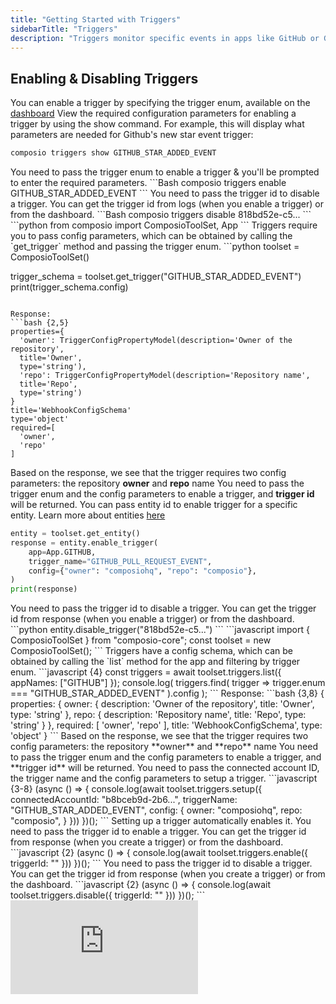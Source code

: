 ```yaml
---
title: "Getting Started with Triggers"
sidebarTitle: "Triggers"
description: "Triggers monitor specific events in apps like GitHub or Gmail and notify your agents via webhooks. When triggered, they send relevant data that your agents can act upon"
---
```


## Enabling & Disabling Triggers
You can enable a trigger by specifying the trigger enum, available on the [dashboard](https://app.composio.dev/app/github)
<Tabs>
<Tab title="CLI">
<Steps>
<Step title="Get Config Parameters">
View the required configuration parameters for enabling a trigger by using the show command. For example, this will display what parameters are needed for Github's new star event trigger:
```Bash
composio triggers show GITHUB_STAR_ADDED_EVENT
```
</Step>
<Step title="Enable Trigger">
You need to pass the trigger enum to enable a trigger & you'll be prompted to enter the required parameters.
```Bash
composio triggers enable GITHUB_STAR_ADDED_EVENT
``` 
</Step>
<Step title="Disable Trigger">
You need to pass the trigger id to disable a trigger. You can get the trigger id from logs (when you enable a trigger) or from the dashboard.
```Bash
composio triggers disable 818bd52e-c5...
```
</Step>
</Steps>
</Tab>
<Tab title="Python">
<Steps>
<Step title="Import packages">
```python
from composio import ComposioToolSet, App
```
</Step>
<Step title="Get Config Parameters">
Triggers require you to pass config parameters, which can be obtained by calling the `get_trigger` method and passing the trigger enum.
```python
toolset = ComposioToolSet()

trigger_schema = toolset.get_trigger("GITHUB_STAR_ADDED_EVENT")
print(trigger_schema.config)
```

Response:
```bash {2,5}
properties={
  'owner': TriggerConfigPropertyModel(description='Owner of the repository',
  title='Owner',
  type='string'),
  'repo': TriggerConfigPropertyModel(description='Repository name',
  title='Repo',
  type='string')
}
title='WebhookConfigSchema'
type='object'
required=[
  'owner',
  'repo'
]
```
Based on the response, we see that the trigger requires two config parameters: the repository **owner** and **repo** name
</Step>
<Step title="Enable Trigger">
You need to pass the trigger enum and the config parameters to enable a trigger, and **trigger id** will be returned.
<Tip>You can pass entity id to enable trigger for a specific entity. Learn more about entities [here](../auth/connected_account#entities)</Tip>
```python {1}
entity = toolset.get_entity()
response = entity.enable_trigger(
    app=App.GITHUB,
    trigger_name="GITHUB_PULL_REQUEST_EVENT",
    config={"owner": "composiohq", "repo": "composio"},
)
print(response)
```
</Step>
<Step title="Disable Trigger">
You need to pass the trigger id to disable a trigger. You can get the trigger id from response (when you enable a trigger) or from the dashboard.
```python
entity.disable_trigger("818bd52e-c5...")
```
</Step>
</Steps>
</Tab>
<Tab title="JavaScript">
<Steps>
<Step title="Import packages & Initialize Toolset">
```javascript
import { ComposioToolSet } from "composio-core";
const toolset = new ComposioToolSet();
```
</Step>
<Step title="Get Config Parameters">
Triggers have a config schema, which can be obtained by calling the `list` method for the app and filtering by trigger enum.
```javascript {4}
const triggers = await toolset.triggers.list({ appNames: ["GITHUB"] });
console.log(
    triggers.find(
        trigger => trigger.enum === "GITHUB_STAR_ADDED_EVENT"
    ).config
);
```
Response:
```bash {3,8}
{
  properties: {
    owner: {
      description: 'Owner of the repository',
      title: 'Owner',
      type: 'string'
    },
    repo: { description: 'Repository name', title: 'Repo', type: 'string' }
  },
  required: [ 'owner', 'repo' ],
  title: 'WebhookConfigSchema',
  type: 'object'
}
```
Based on the response, we see that the trigger requires two config parameters: the repository **owner** and **repo** name
</Step>
<Step title="Setup Trigger">
You need to pass the trigger enum and the config parameters to enable a trigger, and **trigger id** will be returned.
You need to pass the connected account ID, the trigger name and the config parameters to setup a trigger.
```javascript {3-8}
(async () => {
    console.log(await toolset.triggers.setup({
        connectedAccountId: "b8bceb9d-2b6...",
        triggerName: "GITHUB_STAR_ADDED_EVENT",
        config: {
            owner: "composiohq",
            repo: "composio",
        }
    }))
})();
```
<Info>Setting up a trigger automatically enables it.</Info>
</Step>
<Step title="Enable Trigger">
You need to pass the trigger id to enable a trigger. You can get the trigger id from response (when you create a trigger) or from the dashboard.
```javascript {2}
(async () => {
    console.log(await toolset.triggers.enable({ triggerId: "<triggerId>" }))
})();
```
</Step>
<Step title="Disable Trigger">
You need to pass the trigger id to disable a trigger. You can get the trigger id from response (when you create a trigger) or from the dashboard.
```javascript {2}
(async () => {
    console.log(await toolset.triggers.disable({ triggerId: "<triggerId>" }))
})();
```
</Step>
</Steps>
</Tab>

<Tab title="Dashboard">
<div
  style={{
    width: '100%',
    position: 'relative',
    paddingTop: '56.25%',
  }}>
  <iframe
    src="https://app.supademo.com/embed/cly4qu1q001istgvzirl1sj8y"
    frameBorder="0"
    title="Direct Action Execution"
    allow="clipboard-write"
    webkitallowfullscreen="true"
    mozallowfullscreen="true"
    allowfullscreen
    style={{
      position: 'absolute',
      top: 0,left: 0, width: '100%', height: '100%',
      border: '3px solid #5E43CE',
      borderRadius: '10px',
    }}/>
</div>
</Tab>
</Tabs>

## Listening to Triggers
<Tabs>
<Tab title="Python">
```python
listener = toolset.create_trigger_listener()

@listener.callback(filters={"trigger_name": "GITHUB_STAR_ADDED_EVENT"})
def callback_function(event):
    print(event)

print("Listening")
listener.wait_forever()
```
</Tab>
<Tab title="Javascript">
```javascript
import { ComposioToolSet } from "composio-core";
const toolset = new ComposioToolSet();

toolset.triggers.subscribe(
    (data) => {
        console.log(data);
    },
    {
        triggerName: "GITHUB_STAR_ADDED_EVENT"
    }
);
```
</Tab>
</Tabs>
Trigger event payload for GitHub's **GITHUB_STAR_ADDED_EVENT** trigger:
```json
payload={
  'action': 'created',
  'starred_at': '2024-12-11T15:31:26Z',
  'repository_id': 861033276,
  'repository_name': 'composio',
  'repository_url': 'https://github.com/composioHQ/composio/',
  'starred_by': 'abhishekpatil4',
  'triggerName': 'GITHUB_STAR_ADDED_EVENT'
}
```
<Tip>To learn how to configure and use your own webhooks for listening to triggers, visit [Webhooks Guide](/patterns/triggers/webhooks).</Tip>

## Listing Triggers
<Tabs>
<Tab title="Python">
```python
coming soon
```
</Tab>
<Tab title="JavaScript">
Triggers can be listed and filtered by **triggerIds**, **appNames**, **connectedAccountIds**, **integrationIds** and **showEnabledOnly**.
```javascript
import { ComposioToolSet } from "composio-core";
const toolset = new ComposioToolSet();

const triggers = await toolset.triggers.list({
    triggerIds: ["<triggerId>"], // array of trigger ids
    appNames: ["<appName>"], // array of app names
    connectedAccountIds: ["<connectedAccountId>"], // array of connected account ids
    integrationIds: ["<integrationId>"], // array of integration ids
    showEnabledOnly: true // boolean
});
```
</Tab>
</Tabs>

## Deleting Triggers
<Tabs>
<Tab title="Python">
```python
coming soon
```
</Tab>
<Tab title="JavaScript">
You need to pass the trigger ID to delete a trigger. You can get the trigger id from response (when you create a trigger) or from the dashboard.
```javascript
import { ComposioToolSet } from "composio-core";
const toolset = new ComposioToolSet();

(async () => {
    console.log(await toolset.triggers.delete({ triggerInstanceId: "<triggerId>" }));
})();
```
</Tab>
</Tabs>